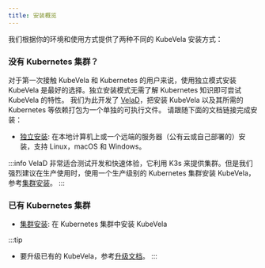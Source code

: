 ```yaml
---
title: 安装概览
---
```


我们根据你的环境和使用方式提供了两种不同的 KubeVela 安装方式：

### 没有 Kubernetes 集群？

对于第一次接触 KubeVela 和 Kubernetes 的用户来说，使用独立模式安装 KubeVela 是最好的选择。独立安装模式无需了解 Kubernetes 知识即可尝试 KubeVela 的特性。
我们为此开发了 [VelaD](https://github.com/kubevela/velad)，把安装 KubeVela 以及其所需的 Kubernetes 等依赖打包为一个单独的可执行文件。
请跟随下面的文档链接完成安装：

- [独立安装](./installation/standalone): 在本地计算机上或一个远端的服务器（公有云或自己部署的）安装，支持 Linux，macOS 和 Windows。

:::info
VelaD 非常适合测试开发和快速体验，它利用 K3s 来提供集群。但是我们强烈建议在生产使用时，使用一个生产级别的 Kubernetes 集群安装 KubeVela，参考[集群安装](./installation/kubernetes)。
:::

### 已有 Kubernetes 集群

- [集群安装](../installation/kubernetes): 在 Kubernetes 集群中安装 KubeVela

:::tip

- 要升级已有的 KubeVela，参考[升级文档](./platform-engineers/advanced-install#upgrade)。
  :::
